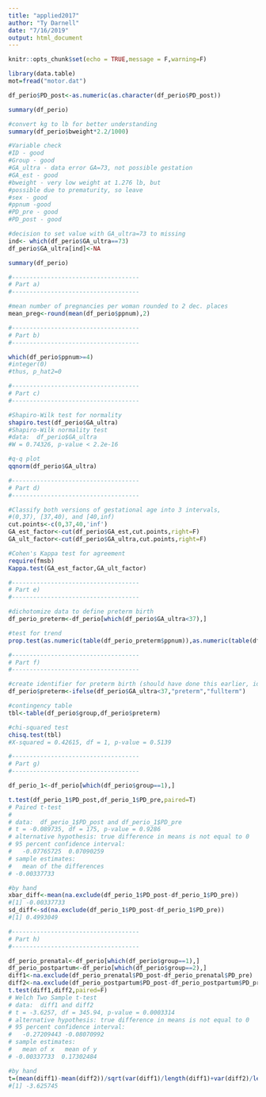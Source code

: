 ```yaml
---
title: "applied2017"
author: "Ty Darnell"
date: "7/16/2019"
output: html_document
---
```


```r
knitr::opts_chunk$set(echo = TRUE,message = F,warning=F)
```

```r
library(data.table)
mot=fread("motor.dat")
```

```r
df_perio$PD_post<-as.numeric(as.character(df_perio$PD_post))

summary(df_perio)

#convert kg to lb for better understanding
summary(df_perio$bweight*2.2/1000)

#Variable check
#ID - good
#Group - good
#GA_ultra - data error GA=73, not possible gestation
#GA_est - good
#bweight - very low weight at 1.276 lb, but 
#possible due to prematurity, so leave
#sex - good
#ppnum -good
#PD_pre - good
#PD_post - good

#decision to set value with GA_ultra=73 to missing
ind<- which(df_perio$GA_ultra==73)
df_perio$GA_ultra[ind]<-NA

summary(df_perio)

#------------------------------------
# Part a)
#------------------------------------

#mean number of pregnancies per woman rounded to 2 dec. places
mean_preg<-round(mean(df_perio$ppnum),2)

#------------------------------------
# Part b)
#------------------------------------

which(df_perio$ppnum>=4)
#integer(0)
#thus, p_hat2=0

#------------------------------------
# Part c)
#------------------------------------

#Shapiro-Wilk test for normality
shapiro.test(df_perio$GA_ultra)
#Shapiro-Wilk normality test
#data:  df_perio$GA_ultra
#W = 0.74326, p-value < 2.2e-16

#q-q plot
qqnorm(df_perio$GA_ultra)

#------------------------------------
# Part d)
#------------------------------------

#Classify both versions of gestational age into 3 intervals, 
#(0,37), [37,40), and [40,inf)
cut.points<-c(0,37,40,'inf')
GA_est_factor<-cut(df_perio$GA_est,cut.points,right=F)
GA_ult_factor<-cut(df_perio$GA_ultra,cut.points,right=F)

#Cohen's Kappa test for agreement
require(fmsb)
Kappa.test(GA_est_factor,GA_ult_factor)

#------------------------------------
# Part e)
#------------------------------------

#dichotomize data to define preterm birth
df_perio_preterm<-df_perio[which(df_perio$GA_ultra<37),]

#test for trend
prop.test(as.numeric(table(df_perio_preterm$ppnum)),as.numeric(table(df_perio$ppnum)))

#------------------------------------
# Part f)
#------------------------------------

#create identifier for preterm birth (should have done this earlier, idiot)
df_perio$preterm<-ifelse(df_perio$GA_ultra<37,"preterm","fullterm")

#contingency table
tbl<-table(df_perio$group,df_perio$preterm)

#chi-squared test
chisq.test(tbl)
#X-squared = 0.42615, df = 1, p-value = 0.5139

#------------------------------------
# Part g)
#------------------------------------

df_perio_1<-df_perio[which(df_perio$group==1),]

t.test(df_perio_1$PD_post,df_perio_1$PD_pre,paired=T)
# Paired t-test
# 
# data:  df_perio_1$PD_post and df_perio_1$PD_pre
# t = -0.089735, df = 175, p-value = 0.9286
# alternative hypothesis: true difference in means is not equal to 0
# 95 percent confidence interval:
#   -0.07765725  0.07090259
# sample estimates:
#   mean of the differences 
# -0.00337733 

#by hand
xbar_diff<-mean(na.exclude(df_perio_1$PD_post-df_perio_1$PD_pre))
#[1] -0.00337733
sd_diff<-sd(na.exclude(df_perio_1$PD_post-df_perio_1$PD_pre))
#[1] 0.4993049

#------------------------------------
# Part h)
#------------------------------------

df_perio_prenatal<-df_perio[which(df_perio$group==1),]
df_perio_postpartum<-df_perio[which(df_perio$group==2),]
diff1<-na.exclude(df_perio_prenatal$PD_post-df_perio_prenatal$PD_pre)
diff2<-na.exclude(df_perio_postpartum$PD_post-df_perio_postpartum$PD_pre)
t.test(diff1,diff2,paired=F)
# Welch Two Sample t-test
# data:  diff1 and diff2
# t = -3.6257, df = 345.94, p-value = 0.0003314
# alternative hypothesis: true difference in means is not equal to 0
# 95 percent confidence interval:
#   -0.27209443 -0.08070992
# sample estimates:
#   mean of x   mean of y 
# -0.00337733  0.17302484 

#by hand
t=(mean(diff1)-mean(diff2))/sqrt(var(diff1)/length(diff1)+var(diff2)/length(diff2))
#[1] -3.625745
```

